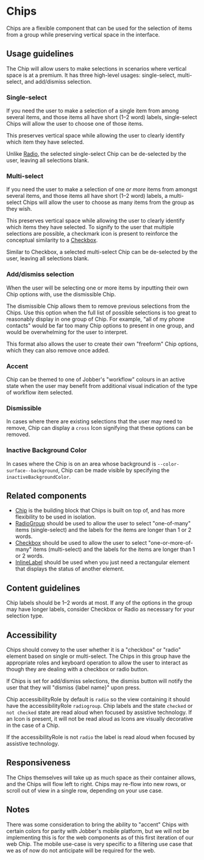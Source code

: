 
<Meta title="Components/Selections/Chips" />

# Chips

Chips are a flexible component that can be used for the selection of items from
a group while preserving vertical space in the interface.

## Usage guidelines

The Chip will allow users to make selections in scenarios where vertical space
is at a premium. It has three high-level usages: single-select, multi-select,
and add/dismiss selection.

<Tabs>
  <Tab label="Web">

### Single-select

If you need the user to make a selection of a single item from among several
items, and those items all have short (1–2 word) labels, single-select Chips
will allow the user to choose one of those items.

This preserves vertical space while allowing the user to clearly identify which
item they have selected.

Unlike [Radio](../?path=/docs/components-forms-and-inputs-radiogroup--docs), the
selected single-select Chip can be de-selected by the user, leaving all
selections blank.

### Multi-select

If you need the user to make a selection of one _or more_ items from amongst
several items, and those items all have short (1–2 word) labels, a multi-select
Chips will allow the user to choose as many items from the group as they wish.

This preserves vertical space while allowing the user to clearly identify which
items they have selected. To signify to the user that multiple selections are
possible, a checkmark icon is present to reinforce the conceptual similarity to
a [Checkbox](../?path=/docs/components-selections-checkbox--docs).

Similar to Checkbox, a selected multi-select Chip can be de-selected by the
user, leaving all selections blank.

### Add/dismiss selection

When the user will be selecting one or more items by inputting their own Chip
options with, use the dismissible Chip.

The dismissible Chip allows them to remove previous selections from the Chips.
Use this option when the full list of possible selections is too great to
reasonably display in one group of Chip. For example, "all of my phone contacts"
would be far too many Chip options to present in one group, and would be
overwhelming for the user to interpret.

This format also allows the user to create their own "freeform" Chip options,
which they can also remove once added.

  </Tab>
  <Tab label="Mobile">

### Accent

Chip can be themed to one of Jobber's "workflow" colours in an active state when
the user may benefit from additional visual indication of the type of workflow
item selected.

### Dismissible

In cases where there are existing selections that the user may need to remove,
Chip can display a `cross` Icon signifying that these options can be removed.

### Inactive Background Color

In cases where the Chip is on an area whose background is
`--color-surface--background`, Chip can be made visible by specifying the
`inactiveBackgroundColor`.

  </Tab>
</Tabs>

## Related components

- [Chip](../?path=/docs/components-selections-chip--docs) is the building block
  that Chips is built on top of, and has more flexibility to be used in
  isolation.
- [RadioGroup](../?path=/docs/components-forms-and-inputs-radiogroup--docs)
  should be used to allow the user to select "one-of-many" items (single-select)
  and the labels for the items are longer than 1 or 2 words.
- [Checkbox](../?path=/docs/components-selections-checkbox--docs) should be used
  to allow the user to select "one-or-more-of-many" items (multi-select) and the
  labels for the items are longer than 1 or 2 words.
- [InlineLabel](../?path=/docs/components-status-and-feedback-inlinelabel--docs)
  should be used when you just need a rectangular element that displays the
  status of another element.

## Content guidelines

Chip labels should be 1–2 words at most. If any of the options in the group may
have longer labels, consider Checkbox or Radio as necessary for your selection
type.

## Accessibility

<Tabs>
  <Tab label="Web">

Chips should convey to the user whether it is a "checkbox" or "radio" element
based on single or multi-select. The Chips in this group have the appropriate
roles and keyboard operation to allow the user to interact as though they are
dealing with a checkbox or radio button.

If Chips is set for add/dismiss selections, the dismiss button will notify the
user that they will "dismiss \{label name\}" upon press.

  </Tab>

  <Tab label="Mobile">

Chip accessibilityRole by default is `radio` so the view containing it should
have the accessibilityRole `radiogroup`. Chip labels and the state `checked` or
`not checked` state are read aloud when focused by assistive technology. If an
Icon is present, it will not be read aloud as Icons are visually decorative in
the case of a Chip.

If the accessibilityRole is not `radio` the label is read aloud when focused by
assistive technology.

  </Tab>
</Tabs>

## Responsiveness

The Chips themselves will take up as much space as their container allows, and
the Chips will flow left to right. Chips may re-flow into new rows, or scroll
out of view in a single row, depending on your use case.

## Notes

There was some consideration to bring the ability to "accent" Chips with certain
colors for parity with Jobber's mobile platform, but we will not be implementing
this is for the web components as of this first iteration of our web Chip. The
mobile use-case is very specific to a filtering use case that we as of now do
not anticipate will be required for the web.
